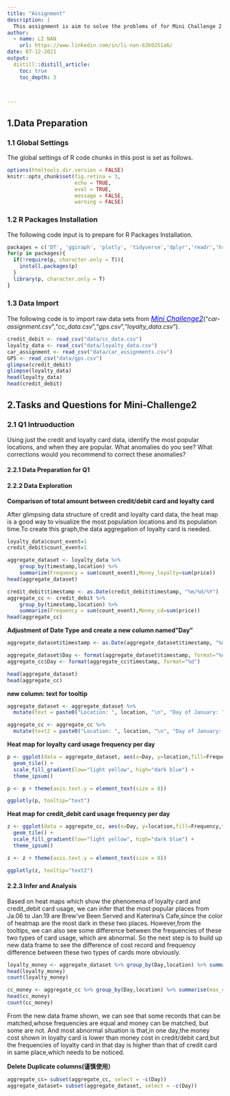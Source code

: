 ```yaml
---
title: "Assignment"
description: |
  This assignment is aim to solve the problems of for Mini Challenge 2
author:
  - name: LI NAN
    url: https://www.linkedin.com/in/li-nan-63b9251a6/
date: 07-12-2021
output:
  distill::distill_article:
    toc: true
    toc_depth: 3



---
```


## 1.Data Preparation

### 1.1 Global Settings

The global settings of R code chunks in this post is set as follows. 

```r
options(htmltools.dir.version = FALSE)
knitr::opts_chunk$set(fig.retina = 3,
                      echo = TRUE,
                      eval = TRUE,
                      message = FALSE,
                      warning = FALSE)
```

### 1.2 R Packages Installation

The following code input is to prepare for R Packages Installation.

```r
packages = c('DT', 'ggiraph', 'plotly', 'tidyverse','dplyr','readr','hrbrthemes')
for(p in packages){
  if(!require(p, character.only = T)){
    install.packages(p)
  }
  library(p, character.only = T)
}

```

### 1.3 Data Import
The following code is to import raw data sets from [<font size="3"  color="blue">*Mini Challenge2*</font>](https://vast-challenge.github.io/2021/MC2.html)("*car-assignment.csv*","*cc_data.csv*","*gps.csv*","*loyalty_data.csv*").

```r
credit_debit <- read_csv("data/cc_data.csv")
loyalty_data <- read_csv("data/loyalty_data.csv")
car_assignment <- read_csv("data/car_assignments.csv")
GPS <- read_csv("data/gps.csv")
glimpse(credit_debit)
glimpse(loyalty_data)
head(loyalty_data)
head(credit_debit)
```
## 2.Tasks and Questions for Mini-Challenge2

### 2.1 Q1 Intruoduction

Using just the credit and loyalty card data, identify the most popular locations, and when they are popular. What anomalies do you see? What corrections would you recommend to correct these anomalies?


#### 2.2.1 Data Preparation for Q1


#### 2.2.2 Data Exploration

**Comparison of total amount between credit/debit card and loyalty card**



After glimpsing data structure of credit and loyalty card data, the heat map is a good way to visualize the most population locations and its population time.To create this graph,the data aggregation of loyalty card is needed.

```r
loyalty_data$count_event=1
credit_debit$count_event=1

aggregate_dataset <- loyalty_data %>% 
    group_by(timestamp,location) %>% 
    summarize(Frequency = sum(count_event),Money_loyalty=sum(price))
head(aggregate_dataset)

credit_debit$timestamp <- as.Date(credit_debit$timestamp, "%m/%d/%Y")
aggregate_cc <- credit_debit %>% 
    group_by(timestamp,location) %>% 
    summarize(Frequency = sum(count_event),Money_cd=sum(price))
head(aggregate_cc)


```
**Adjustment of Date Type and create a new column named"Day"**
```r
aggregate_dataset$timestamp <- as.Date(aggregate_dataset$timestamp, "%m/%d/%Y")

aggregate_dataset$Day <- format(aggregate_dataset$timestamp, format="%d")
aggregate_cc$Day <- format(aggregate_cc$timestamp, format="%d")
```


```r
head(aggregate_dataset)
head(aggregate_cc)
```

**new column: text for tooltip**
```r
aggregate_dataset <- aggregate_dataset %>%
  mutate(text = paste0("Location: ", location, "\n", "Day of January: ", Day, "\n", "Frequency: ",Frequency))

aggregate_cc <- aggregate_cc %>%
  mutate(text2 = paste0("Location: ", location, "\n", "Day of January: ", Day, "\n", "Frequency: ",Frequency))
```


**Heat map for loyalty card usage frequency per day**
```r
p <- ggplot(data = aggregate_dataset, aes(x=Day, y=location,fill=Frequency,text=text)) + 
  geom_tile() +
  scale_fill_gradient(low="light yellow", high="dark blue") +
  theme_ipsum()

p <- p + theme(axis.text.y = element_text(size = 8))

ggplotly(p, tooltip="text")
```

**Heat map for credit_debit card usage frequency per day**
```r
z <- ggplot(data = aggregate_cc, aes(x=Day, y=location,fill=Frequency,text=text2)) + 
  geom_tile() +
  scale_fill_gradient(low="light yellow", high="dark blue") +
  theme_ipsum()

z <- z + theme(axis.text.y = element_text(size = 8))

ggplotly(z, tooltip="text2")
```

#### 2.2.3 Infer and Analysis

Based on heat maps which show the phenomena of loyalty card and credit_debit card usage, we can infer that the most popular places from Ja.06 to Jan.19 are Brew've Been Served and Katerina's Cafe,since the color of heatmap are the most dark in these two places.
However,from the tooltips, we can also see some difference between the frequencies of these two types of card usage, which are abnormal. So the next step is to build up new data frame to see the difference of cost record and frequency difference between these two types of cards more obviously.


```r
loyalty_money <- aggregate_dataset %>% group_by(Day,location) %>% summarise(max_loyal=max(Money_loyalty),freq_loyal=sum(Frequency))
head(loyalty_money)
count(loyalty_money)
```

```r
cc_money <- aggregate_cc %>% group_by(Day,location) %>% summarise(max_cc = max(Money_cd),freq_cc=sum(Frequency))
head(cc_money)
count(cc_money)

```
From the new data frame shown, we can see that some records that can be matched,whose frequencies are equal and money can be matched, but some are not.
And most abnormal situation is that,in one day,the money cost shown in loyalty card is lower than money cost in credit/debit card,but the frequencies of loyalty card in that day is higher than that of credit card in same place,which needs to be noticed.



**Delete Duplicate columns(谨慎使用）**
```r
aggregate_cc= subset(aggregate_cc, select = -c(Day))
aggregate_dataset= subset(aggregate_dataset, select = -c(Day))

```

